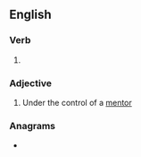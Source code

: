 ==English==

===Verb===
{{head|en|verb form}}

# {{en-past of|mentor}}

===Adjective===
{{en-adj|-}}

# Under the control of a [[mentor]]

===Anagrams===
* {{anagrams|en|dementor|entoderm|mordente}}